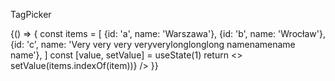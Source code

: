 
<Meta title="ui/RadioButtons" component={RadioButtons} />

TagPicker

<Canvas>
    <Story
        name="Normal"
        parameters={{
            backgrounds: { default: 'white' },
        }}
    >
        {() => {
            const items = [
                {id: 'a', name: 'Warszawa'},
                {id: 'b', name: 'Wrocław'},
                {id: 'c', name: 'Very very very veryverylonglonglong namenamename name'},
            ]
            const [value, setValue] = useState(1)
            return <>
                <RadioButtons
                    selectedValueIndex={value}
                    values={items}
                    onChange={(item) => setValue(items.indexOf(item))} />
            </>
        }}
    </Story>
</Canvas>